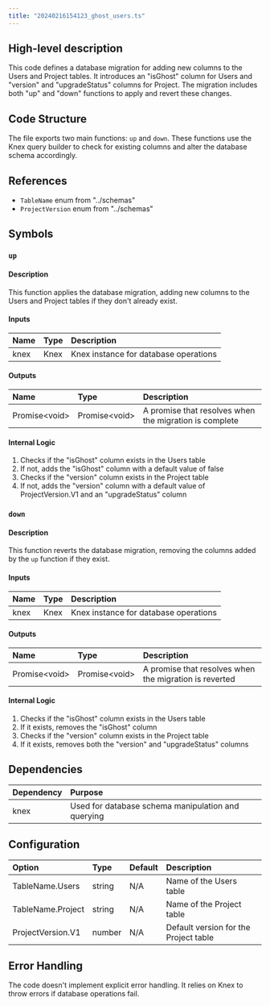 ```yaml
---
title: "20240216154123_ghost_users.ts"
---
```


## High-level description
This code defines a database migration for adding new columns to the Users and Project tables. It introduces an "isGhost" column for Users and "version" and "upgradeStatus" columns for Project. The migration includes both "up" and "down" functions to apply and revert these changes.

## Code Structure
The file exports two main functions: `up` and `down`. These functions use the Knex query builder to check for existing columns and alter the database schema accordingly.

## References
- `TableName` enum from "../schemas"
- `ProjectVersion` enum from "../schemas"

## Symbols

### `up`
#### Description
This function applies the database migration, adding new columns to the Users and Project tables if they don't already exist.

#### Inputs
| Name | Type | Description |
|:-----|:-----|:------------|
| knex | Knex | Knex instance for database operations |

#### Outputs
| Name | Type | Description |
|:-----|:-----|:------------|
| Promise&lt;void&gt; | Promise&lt;void&gt; | A promise that resolves when the migration is complete |

#### Internal Logic
1. Checks if the "isGhost" column exists in the Users table
2. If not, adds the "isGhost" column with a default value of false
3. Checks if the "version" column exists in the Project table
4. If not, adds the "version" column with a default value of ProjectVersion.V1 and an "upgradeStatus" column

### `down`
#### Description
This function reverts the database migration, removing the columns added by the `up` function if they exist.

#### Inputs
| Name | Type | Description |
|:-----|:-----|:------------|
| knex | Knex | Knex instance for database operations |

#### Outputs
| Name | Type | Description |
|:-----|:-----|:------------|
| Promise&lt;void&gt; | Promise&lt;void&gt; | A promise that resolves when the migration is reverted |

#### Internal Logic
1. Checks if the "isGhost" column exists in the Users table
2. If it exists, removes the "isGhost" column
3. Checks if the "version" column exists in the Project table
4. If it exists, removes both the "version" and "upgradeStatus" columns

## Dependencies
| Dependency | Purpose |
|:-----------|:--------|
| knex | Used for database schema manipulation and querying |

## Configuration
| Option | Type | Default | Description |
|:-------|:-----|:--------|:------------|
| TableName.Users | string | N/A | Name of the Users table |
| TableName.Project | string | N/A | Name of the Project table |
| ProjectVersion.V1 | number | N/A | Default version for the Project table |

## Error Handling
The code doesn't implement explicit error handling. It relies on Knex to throw errors if database operations fail.